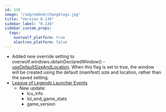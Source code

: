 ```yaml
---
id: 136
image: "/img/embed/changelogs.jpg"
title: "Version 0.136"
sidebar_label: "0.136"
sidebar_custom_props:
  tags:
    overwolf_platform: true
    electron_platform: false
---
```


* Added new override setting to overwolf.windows.obtainDeclaredWindow() - [useDefaultSizeAndLocation](/api/windows#obtaindeclaredwindowwindowname-usedefaultsizeandlocation-callback).
  When this flag is set to true, the window will be created using the default (manifest) size and location, rather than the saved setting.
* [League of Legends Launcher Events](/api/game-data/supported-launchers/league-of-legends#docsNav)
  * New update:
    * lcu_info
    * lol_end_game_stats
    * game_version

